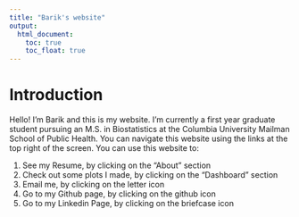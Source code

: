 ```yaml
---
title: "Barik's website"
output: 
  html_document:
    toc: true
    toc_float: true
---
```


# Introduction

Hello! I'm Barik and this is my website. I'm currently a first year graduate student pursuing an M.S. in Biostatistics at the Columbia University Mailman School of Public Health. You can navigate this website using the links at the top right of the screen. You can use this website to:

1. See my Resume, by clicking on the "About" section
2. Check out some plots I made, by clicking on the "Dashboard" section
3. Email me, by clicking on the letter icon
4. Go to my Github page, by clicking on the github icon
5. Go to my Linkedin Page, by clicking on the briefcase icon



